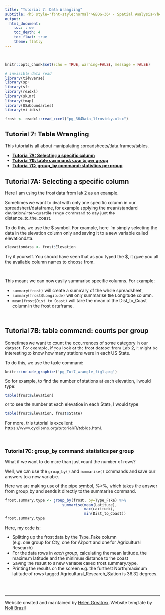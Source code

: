 ```yaml
---
title: "Tutorial 7: Data Wrangling"
subtitle: <h5 style="font-style:normal">GEOG-364 - Spatial Analysis</h4>
output: 
  html_document:
    toc: true
    toc_depth: 4
    toc_float: true
    theme: flatly
---
```



<style>
p.comment {
background-color: #DBDBDB;
padding: 10px;
border: 1px solid black;
margin-left: 0px;
border-radius: 5px;
font-style: normal;
}

h1.title {
  font-weight: bold;
  font-family: Arial;  
}

h2.title {
  font-family: Arial;  
}

</style>


<style type="text/css">
#TOC {
  font-size: 12px;
  font-family: Arial;
}
</style>

\
```r
knitr::opts_chunk$set(echo = TRUE, warning=FALSE, message = FALSE)
```

```r
# invisible data read
library(tidyverse)
library(sp)
library(sf)
library(readxl)
library(skimr)
library(tmap)
library(USAboundaries)
library(viridis)

frost <- readxl::read_excel("pg_364Data_1frostday.xlsx")
```

## Tutorial 7: Table Wrangling

This tutorial is all about manipulating spreadsheets/data.frames/tables.


 - [**Tutorial 7A: Selecting a specific column**](#Tut7a_SelColumn)
 - [**Tutorial 7B: table command: counts per group**](#Tut7b_table)
 - [**Tutorial 7C: group_by command: statistics per group**](#Tut7c_groupby)

 
## Tutorial 7A: Selecting a specific column {#Tut7a_SelColumn}

Here I am using the frost data from lab 2 as an example.

Sometimes we want to deal with only one specific column in our spreadsheet/dataframe, for example applying the mean/standard deviation/inter-quartile range command to say just the distance_to_the_coast.

To do this, we use the $ symbol. For example, here I'm simply selecting the data in the elevation column only and saving it to a new variable called elevationdata.

```r
elevationdata <- frost$Elevation
```

Try it yourself.  You should have seen that as you typed the $, it gave you all the available column names to choose from.

<br>

This means we can now easily summarise specific columns. For example: 

 - `summary(frost)` will create a summary of the whole spreadsheet, 
 - `summary(frost$Longitude)` will only summarise the Longitude column.  
 - `mean(frost$Dist_to_Coast)` will take the mean of the Dist_to_Coast column in the frost dataframe.  
 
<br>

<div style="margin-bottom:25px;">
</div>   
## Tutorial 7B: table command: counts per group {#Tut7b_table}

Sometimes we want to count the occurrences of some category in our dataset.  For example, if you look at the frost dataset from Lab 2, it might be interesting to know how many stations were in each US State.  

To do this, we use the table command: 

```r
knitr::include_graphics('pg_Tut7_wrangle_fig1.png')
```
So for example, to find the number of stations at each elevation, I would type:

```r
table(frost$Elevation)
```

or to see the number at each elevation in each State, I would type

```r
table(frost$Elevation, frost$State)
```

For more, this tutorial is excellent: https://www.cyclismo.org/tutorial/R/tables.html.

<br>

<div style="margin-bottom:25px;">
</div>   
### Tutorial 7C: group_by command: statistics per group {#Tut7c_groupby}

What if we want to do more than just count the number of rows?  

Well, we can use the `group_by()` and `summarise()` commands and save our answers to a new variable.  

Here we are making use of the pipe symbol, %>%,  which takes the answer from group_by and sends it directly to the summarise command.


```r
frost.summary.type <- group_by(frost, by=Type_Fake) %>%
                          summarise(mean(Latitude),
                                    max(Latitude),
                                    min(Dist_to_Coast))
frost.summary.type
```

Here, my code is:

 - Splitting up the frost data by the Type_Fake column<br>(e.g. one group for City, one for Airport and one for Agricultural Research) 
 - For the data rows in *each group*, calculating the mean latitude, the maximum latitude and the minimum distance to the coast 
 - Saving the result to a new variable called frost.summary.type.
 - Printing the results on the screen e.g. the furthest North/maximum latitude of rows tagged Agricultural_Research_Station is 36.32 degrees.
 


<br>
<br>


***

Website created and maintained by [Helen Greatrex](https://www.geog.psu.edu/directory/helen-greatrex). Website template by [Noli Brazil](https://nbrazil.faculty.ucdavis.edu/)